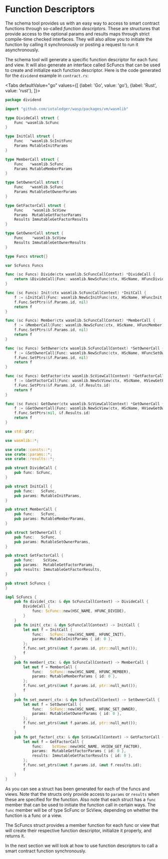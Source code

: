 
# Function Descriptors

The schema tool provides us with an easy way to access to smart contract functions through
so-called _function descriptors_. These are structures that provide access to the optional
params and results maps through strict compile-time checked interfaces. They will also
allow you to initiate the function by calling it synchronously or posting a request to run
it asynchronously.

The schema tool will generate a specific function descriptor for each func and view. It
will also generate an interface called ScFuncs that can be used to create and initialize
each function descriptor. Here is the code generated for the `dividend` example
in `contract.rs`:

<Tabs defaultValue="go"
	values={[
		{label: 'Go', value: 'go'},
		{label: 'Rust', value: 'rust'},
	]}>

<TabItem value="go">

```go
package dividend

import "github.com/iotaledger/wasp/packages/vm/wasmlib"

type DivideCall struct {
    Func *wasmlib.ScFunc
}

type InitCall struct {
    Func   *wasmlib.ScInitFunc
    Params MutableInitParams
}

type MemberCall struct {
    Func   *wasmlib.ScFunc
    Params MutableMemberParams
}

type SetOwnerCall struct {
    Func   *wasmlib.ScFunc
    Params MutableSetOwnerParams
}

type GetFactorCall struct {
    Func    *wasmlib.ScView
    Params  MutableGetFactorParams
    Results ImmutableGetFactorResults
}

type GetOwnerCall struct {
    Func    *wasmlib.ScView
    Results ImmutableGetOwnerResults
}

type Funcs struct{}

var ScFuncs Funcs

func (sc Funcs) Divide(ctx wasmlib.ScFuncCallContext) *DivideCall {
    return &DivideCall{Func: wasmlib.NewScFunc(ctx, HScName, HFuncDivide)}
}

func (sc Funcs) Init(ctx wasmlib.ScFuncCallContext) *InitCall {
    f := &InitCall{Func: wasmlib.NewScInitFunc(ctx, HScName, HFuncInit, keyMap[:], idxMap[:])}
    f.Func.SetPtrs(&f.Params.id, nil)
    return f
}

func (sc Funcs) Member(ctx wasmlib.ScFuncCallContext) *MemberCall {
    f := &MemberCall{Func: wasmlib.NewScFunc(ctx, HScName, HFuncMember)}
    f.Func.SetPtrs(&f.Params.id, nil)
    return f
}

func (sc Funcs) SetOwner(ctx wasmlib.ScFuncCallContext) *SetOwnerCall {
    f := &SetOwnerCall{Func: wasmlib.NewScFunc(ctx, HScName, HFuncSetOwner)}
    f.Func.SetPtrs(&f.Params.id, nil)
    return f
}

func (sc Funcs) GetFactor(ctx wasmlib.ScViewCallContext) *GetFactorCall {
    f := &GetFactorCall{Func: wasmlib.NewScView(ctx, HScName, HViewGetFactor)}
    f.Func.SetPtrs(&f.Params.id, &f.Results.id)
    return f
}

func (sc Funcs) GetOwner(ctx wasmlib.ScViewCallContext) *GetOwnerCall {
    f := &GetOwnerCall{Func: wasmlib.NewScView(ctx, HScName, HViewGetOwner)}
    f.Func.SetPtrs(nil, &f.Results.id)
    return f
}
```

</TabItem>

<TabItem value="rust">

```rust
use std::ptr;

use wasmlib::*;

use crate::consts::*;
use crate::params::*;
use crate::results::*;

pub struct DivideCall {
    pub func: ScFunc,
}

pub struct InitCall {
    pub func:   ScFunc,
    pub params: MutableInitParams,
}

pub struct MemberCall {
    pub func:   ScFunc,
    pub params: MutableMemberParams,
}

pub struct SetOwnerCall {
    pub func:   ScFunc,
    pub params: MutableSetOwnerParams,
}

pub struct GetFactorCall {
    pub func:    ScView,
    pub params:  MutableGetFactorParams,
    pub results: ImmutableGetFactorResults,
}

pub struct ScFuncs {
}

impl ScFuncs {
    pub fn divide(_ctx: & dyn ScFuncCallContext) -> DivideCall {
        DivideCall {
            func: ScFunc::new(HSC_NAME, HFUNC_DIVIDE),
        }
    }
    pub fn init(_ctx: & dyn ScFuncCallContext) -> InitCall {
        let mut f = InitCall {
            func:   ScFunc::new(HSC_NAME, HFUNC_INIT),
            params: MutableInitParams { id: 0 },
        };
        f.func.set_ptrs(&mut f.params.id, ptr::null_mut());
        f
    }
    pub fn member(_ctx: & dyn ScFuncCallContext) -> MemberCall {
        let mut f = MemberCall {
            func:   ScFunc::new(HSC_NAME, HFUNC_MEMBER),
            params: MutableMemberParams { id: 0 },
        };
        f.func.set_ptrs(&mut f.params.id, ptr::null_mut());
        f
    }
    pub fn set_owner(_ctx: & dyn ScFuncCallContext) -> SetOwnerCall {
        let mut f = SetOwnerCall {
            func:   ScFunc::new(HSC_NAME, HFUNC_SET_OWNER),
            params: MutableSetOwnerParams { id: 0 },
        };
        f.func.set_ptrs(&mut f.params.id, ptr::null_mut());
        f
    }
    pub fn get_factor(_ctx: & dyn ScViewCallContext) -> GetFactorCall {
        let mut f = GetFactorCall {
            func:    ScView::new(HSC_NAME, HVIEW_GET_FACTOR),
            params:  MutableGetFactorParams { id: 0 },
            results: ImmutableGetFactorResults { id: 0 },
        };
        f.func.set_ptrs(&mut f.params.id, &mut f.results.id);
        f
    }
}
```

</TabItem>
</Tabs>

As you can see a struct has been generated for each of the funcs and views. Note that the
structs only provide access to `params` or `results` when these are specified for the
function. Also note that each struct has a `func` member that can be used to initiate the
function call in certain ways. The `func` member will be of type ScFunc or ScView,
depending on whether the function is a func or a view.

The ScFuncs struct provides a member function for each func or view that will create their
respective function descriptor, initialize it properly, and returns it.

In the next section we will look at how to use function descriptors to call a smart
contract function synchronously.
